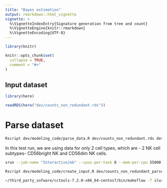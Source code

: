 ```yaml
---
title: "Bayes estimation"
output: rmarkdown::html_vignette
vignette: >
  %\VignetteIndexEntry{Signature generation from tree and count}
  %\VignetteEngine{knitr::rmarkdown}
  %\VignetteEncoding{UTF-8}
---
```


```r
library(knitr)

knitr::opts_chunk$set(
  collapse = TRUE,
  comment = "#>"
)
```


## Input dataset

```r
library(here)

readRDS(here("dev/counts_non_redundant.rds"))

```

# Parse dataset

```bash

Rscript dev/modeling_code/parse_data.R dev/counts_non_redundant.rds dev/tree_kamran.yaml dev/counts_non_redundant_parsed.rds

```

In this test run, we are using data for only 2 cell types, which are - 2 NK cell subtypes- CD56bright NK and CD56dim NK cells.

```bash

srun --job-name "InteractiveJob" --cpus-per-task 8 --mem-per-cpu 55000 --time 48:00:00 --pty bash

Rscript dev/modeling_code/create_input.R dev/counts_non_redundant_parsed.rds dev/modeling_results

~/third_party_sofware/cctools-7.2.0-x86_64-centos7/bin/makeflow -T slurm -J 200  dev/modeling_results/run_model.makeflow


```

